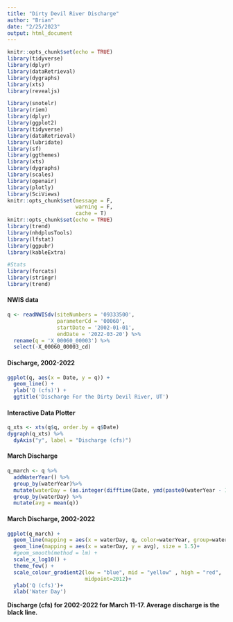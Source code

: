 ```yaml
---
title: "Dirty Devil River Discharge"
author: "Brian"
date: "2/25/2023"
output: html_document
---
```


```r
knitr::opts_chunk$set(echo = TRUE)
library(tidyverse)
library(dplyr)
library(dataRetrieval)
library(dygraphs)
library(xts)
library(revealjs)

library(snotelr)
library(riem)
library(dplyr)
library(ggplot2)
library(tidyverse)
library(dataRetrieval)
library(lubridate)
library(sf)
library(ggthemes)
library(xts)
library(dygraphs)
library(scales)
library(openair)
library(plotly)
library(SciViews)
knitr::opts_chunk$set(message = F, 
                      warning = F,
                      cache = T)
knitr::opts_chunk$set(echo = TRUE)
library(trend)
library(nhdplusTools)
library(lfstat)
library(ggpubr)
library(kableExtra)

#Stats
library(forcats)
library(stringr)
library(trend)
```

#### NWIS data

```r
q <- readNWISdv(siteNumbers = '09333500',
                parameterCd = '00060',
                startDate = '2002-01-01',
                endDate = '2022-03-20') %>%
  rename(q = 'X_00060_00003') %>% 
  select(-X_00060_00003_cd)
```

####  Discharge, 2002-2022

```r
ggplot(q, aes(x = Date, y = q)) + 
  geom_line() + 
  ylab('Q (cfs)') + 
  ggtitle('Discharge For the Dirty Devil River, UT')
```

#### Interactive Data Plotter

```r
q_xts <- xts(q$q, order.by = q$Date)
dygraph(q_xts) %>%
  dyAxis("y", label = "Discharge (cfs)") 
```

#### March Discharge

```r

q_march <- q %>% 
  addWaterYear() %>%
  group_by(waterYear)%>% 
  mutate(waterDay = (as.integer(difftime(Date, ymd(paste0(waterYear - 1 ,'-09-30')), units = "days")))) %>% filter(waterDay >= 162, waterDay <= 168) %>% 
  group_by(waterDay) %>% 
  mutate(avg = mean(q))


```

#### March Discharge, 2002-2022

```r
ggplot(q_march) + 
  geom_line(mapping = aes(x = waterDay, q, color=waterYear, group=waterYear), size = 1)+ 
  geom_line(mapping = aes(x = waterDay, y = avg), size = 1.5)+
  #geom_smooth(method = lm) +
  scale_x_log10() +
  theme_few() +
  scale_colour_gradient2(low = "blue", mid = "yellow" , high = "red", 
                         midpoint=2012)+
  ylab('Q (cfs)')+
  xlab('Water Day')
```

**Discharge (cfs) for 2002-2022 for March 11-17. Average discharge is the black line.**